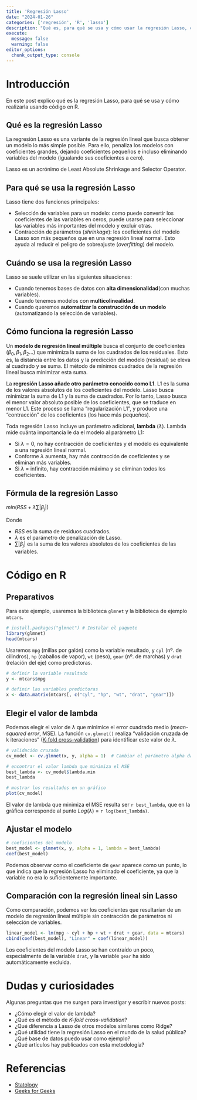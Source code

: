 ```yaml
---
title: 'Regresión Lasso'
date: "2024-01-26"
categories: ['regresión', 'R', 'lasso']
description: "Qué es, para qué se usa y cómo usar la regresión Lasso, con código en R."
execute: 
  message: false
  warning: false
editor_options: 
  chunk_output_type: console
---
```


# Introducción

En este post explico qué es la regresión Lasso, para qué se usa y cómo realizarla usando código en R.


## Qué es la regresión Lasso

La regresión Lasso es una variante de la regresión lineal que busca obtener un modelo lo más simple posible. Para ello, penaliza los modelos con coeficientes grandes, dejando coeficientes pequeños e incluso eliminando variables del modelo (igualando sus coeficientes a cero).

Lasso es un acrónimo de Least Absolute Shrinkage and Selector Operator.

## Para qué se usa la regresión Lasso

Lasso tiene dos funciones principales:

* Selección de variables para un modelo: como puede convertir los coeficientes de las variables en ceros, puede usarse para seleccionar las variables más importantes del modelo y excluir otras. 
* Contracción de parámetros (*shrinkage*): los coeficientes del modelo Lasso son más pequeños que en una regresión lineal normal. Esto ayuda al reducir el peligro de sobreajuste (*overfitting*) del modelo.

## Cuándo se usa la regresión Lasso

Lasso se suele utilizar en las siguientes situaciones:

* Cuando tenemos bases de datos con **alta dimensionalidad**(con muchas variables).
* Cuando tenemos modelos con **multicolinealidad**.
* Cuando queremos **automatizar la construcción de un modelo** (automatizando la selección de variables).

## Cómo funciona la regresión Lasso

Un **modelo de regresión lineal múltiple** busca el conjunto de coeficientes ($\beta_0, \beta_1, \beta_2...$) que minimiza la suma de los cuadrados de los residuales. Esto es, la distancia entre los datos y la predicción del modelo (residual) se eleva al cuadrado y se suma. El método de mínimos cuadrados de la regresión lineal busca minimizar esta suma.

La **regresión Lasso añade otro parámetro conocido como L1**. L1 es la suma de los valores absolutos de los coeficientes del modelo. Lasso busca minimizar la suma de L1 y la suma de cuadrados. Por lo tanto, Lasso busca el menor valor absoluto posible de los coeficientes, que se traduce en menor L1. Este proceso se llama "regularización L1", y produce una "contracción" de los coeficientes (los hace más pequeños).

Toda regresión Lasso incluye un parámetro adicional, **lambda** ($\lambda$). Lambda mide cuánta importancia le da el modelo al parámetro L1:

* Si $\lambda = 0$, no hay contracción de coeficientes y el modelo es equivalente a una regresión lineal normal.
* Conforme $\lambda$ aumenta, hay más contracción de coeficientes y se eliminan más variables.
* Si $\lambda$ = infinito, hay contracción máxima y se eliminan todos los coeficientes.

## Fórmula de la regresión Lasso

$min(RSS + \lambda \sum |\beta_j|)$

Donde

* $RSS$ es la suma de residuos cuadrados.
* $\lambda$ es el parámetro de penalización de Lasso.
* $\sum |\beta_j|$ es la suma de los valores absolutos de los coeficientes de las variables.

# Código en R

## Preparativos

Para este ejemplo, usaremos la biblioteca `glmnet` y la biblioteca de ejemplo `mtcars`.

```r
# install.packages("glmnet") # Instalar el paquete
library(glmnet)
head(mtcars)
```

Usaremos `mpg` (millas por galón) como la variable resultado, y `cyl` (nº. de cilindros), `hp` (caballos de vapor), `wt` (peso), `gear` (nº. de marchas) y `drat` (relación del eje) como predictoras. 

```r
# definir la variable resultado
y <- mtcars$mpg

# definir las variables predictoras
x <- data.matrix(mtcars[, c("cyl", "hp", "wt", "drat", "gear")])
```


## Elegir el valor de lambda

Podemos elegir el valor de $\lambda$ que minimice el error cuadrado medio (*mean-squared error*, MSE). La función `cv.glmnet()` realiza "validación cruzada de k iteraciones" ([K-fold cross-validation](https://www.statology.org/k-fold-cross-validation/)) para identificar este valor de $\lambda$.

```r
# validación cruzada
cv_model <- cv.glmnet(x, y, alpha = 1)  # Cambiar el parámetro alpha da lugar a otros tipos de regresión

# encontrar el valor lambda que minimiza el MSE
best_lambda <- cv_model$lambda.min
best_lambda

# mostrar los resultados en un gráfico
plot(cv_model)
```

El valor de lambda que minimiza el MSE resulta ser `r best_lambda`, que en la gráfica corresponde al punto $Log(\lambda)$ = `r log(best_lambda)`.

## Ajustar el modelo

```r
# coeficientes del modelo 
best_model <- glmnet(x, y, alpha = 1, lambda = best_lambda)
coef(best_model)
```

Podemos observar como el coeficiente de `gear` aparece como un punto, lo que indica que la regresión Lasso ha eliminado el coeficiente, ya que la variable no era lo suficientemente importante.

## Comparación con la regresión lineal sin Lasso

Como comparación, podemos ver los coeficientes que resultarían de un modelo de regresión lineal múltiple sin contracción de parámetros ni selección de variables.

```r
linear_model <- lm(mpg ~ cyl + hp + wt + drat + gear, data = mtcars)
cbind(coef(best_model), "Linear" = coef(linear_model))
```

Los coeficientes del modelo Lasso se han contraído un poco, especialmente de la variable `drat`, y la variable `gear` ha sido automáticamente excluida.

# Dudas y curiosidades

Algunas preguntas que me surgen para investigar y escribir nuevos posts:

* ¿Cómo elegir el valor de lambda?
* ¿Qué es el método de *K-fold cross-validation*?
* ¿Qué diferencia a Lasso de otros modelos similares como Ridge?
* ¿Qué utilidad tiene la regresión Lasso en el mundo de la salud pública? ¿Qué base de datos puedo usar como ejemplo?
* ¿Qué artículos hay publicados con esta metodología?


# Referencias

* [Statology](https://www.statology.org/lasso-regression-in-r/)
* [Geeks for Geeks](https://www.geeksforgeeks.org/lasso-regression-in-r-programming/)


